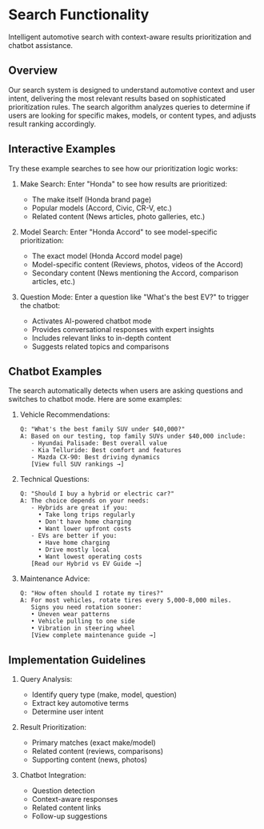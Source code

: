 # Search Functionality

Intelligent automotive search with context-aware results prioritization and chatbot assistance.

## Overview

Our search system is designed to understand automotive context and user intent, delivering the most relevant results based on sophisticated prioritization rules. The search algorithm analyzes queries to determine if users are looking for specific makes, models, or content types, and adjusts result ranking accordingly.

## Interactive Examples

Try these example searches to see how our prioritization logic works:

1. Make Search: Enter "Honda" to see how results are prioritized:
   - The make itself (Honda brand page)
   - Popular models (Accord, Civic, CR-V, etc.)
   - Related content (News articles, photo galleries, etc.)

2. Model Search: Enter "Honda Accord" to see model-specific prioritization:
   - The exact model (Honda Accord model page)
   - Model-specific content (Reviews, photos, videos of the Accord)
   - Secondary content (News mentioning the Accord, comparison articles, etc.)

3. Question Mode: Enter a question like "What's the best EV?" to trigger the chatbot:
   - Activates AI-powered chatbot mode
   - Provides conversational responses with expert insights
   - Includes relevant links to in-depth content
   - Suggests related topics and comparisons

## Chatbot Examples

The search automatically detects when users are asking questions and switches to chatbot mode. Here are some examples:

1. Vehicle Recommendations:
   ```
   Q: "What's the best family SUV under $40,000?"
   A: Based on our testing, top family SUVs under $40,000 include:
      - Hyundai Palisade: Best overall value
      - Kia Telluride: Best comfort and features
      - Mazda CX-90: Best driving dynamics
      [View full SUV rankings →]
   ```

2. Technical Questions:
   ```
   Q: "Should I buy a hybrid or electric car?"
   A: The choice depends on your needs:
      - Hybrids are great if you:
        • Take long trips regularly
        • Don't have home charging
        • Want lower upfront costs
      - EVs are better if you:
        • Have home charging
        • Drive mostly local
        • Want lowest operating costs
      [Read our Hybrid vs EV Guide →]
   ```

3. Maintenance Advice:
   ```
   Q: "How often should I rotate my tires?"
   A: For most vehicles, rotate tires every 5,000-8,000 miles.
      Signs you need rotation sooner:
      • Uneven wear patterns
      • Vehicle pulling to one side
      • Vibration in steering wheel
      [View complete maintenance guide →]
   ```

## Implementation Guidelines

1. Query Analysis:
   - Identify query type (make, model, question)
   - Extract key automotive terms
   - Determine user intent

2. Result Prioritization:
   - Primary matches (exact make/model)
   - Related content (reviews, comparisons)
   - Supporting content (news, photos)

3. Chatbot Integration:
   - Question detection
   - Context-aware responses
   - Related content links
   - Follow-up suggestions
